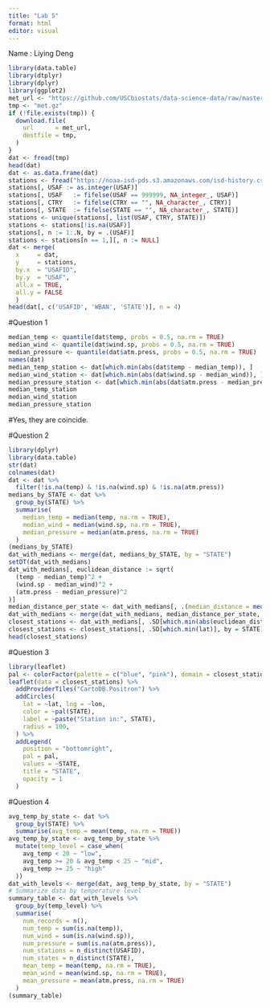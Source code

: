 ```yaml
---
title: "Lab 5"
format: html
editor: visual
---
```

Name : Liying Deng

```r
library(data.table)
library(dtplyr)
library(dplyr)
library(ggplot2)
met_url <- "https://github.com/USCbiostats/data-science-data/raw/master/02_met/met_all.gz"
tmp <- "met.gz"
if (!file.exists(tmp)) {
  download.file(
    url      = met_url,
    destfile = tmp,
  )
}
dat <- fread(tmp)
head(dat)
dat <- as.data.frame(dat)
stations <- fread("https://noaa-isd-pds.s3.amazonaws.com/isd-history.csv")
stations[, USAF := as.integer(USAF)]
stations[, USAF   := fifelse(USAF == 999999, NA_integer_, USAF)]
stations[, CTRY   := fifelse(CTRY == "", NA_character_, CTRY)]
stations[, STATE  := fifelse(STATE == "", NA_character_, STATE)]
stations <- unique(stations[, list(USAF, CTRY, STATE)])
stations <- stations[!is.na(USAF)]
stations[, n := 1:.N, by = .(USAF)]
stations <- stations[n == 1,][, n := NULL]
dat <- merge(
  x     = dat,      
  y     = stations, 
  by.x  = "USAFID",
  by.y  = "USAF", 
  all.x = TRUE,      
  all.y = FALSE
  )
head(dat[, c('USAFID', 'WBAN', 'STATE')], n = 4)
```

#Question 1

```r
median_temp <- quantile(dat$temp, probs = 0.5, na.rm = TRUE)
median_wind <- quantile(dat$wind.sp, probs = 0.5, na.rm = TRUE)
median_pressure <- quantile(dat$atm.press, probs = 0.5, na.rm = TRUE)
names(dat)
median_temp_station <- dat[which.min(abs(dat$temp - median_temp)), ]
median_wind_station <- dat[which.min(abs(dat$wind.sp - median_wind)), ]
median_pressure_station <- dat[which.min(abs(dat$atm.press - median_pressure)), ]
median_temp_station
median_wind_station
median_pressure_station
```

#Yes, they are coincide.

#Question 2

```r
library(dplyr)
library(data.table)
str(dat)
colnames(dat)
dat <- dat %>%
  filter(!is.na(temp) & !is.na(wind.sp) & !is.na(atm.press))
medians_by_STATE <- dat %>%
  group_by(STATE) %>%
  summarise(
    median_temp = median(temp, na.rm = TRUE),
    median_wind = median(wind.sp, na.rm = TRUE),
    median_pressure = median(atm.press, na.rm = TRUE)
  )
(medians_by_STATE)
dat_with_medians <- merge(dat, medians_by_STATE, by = "STATE")
setDT(dat_with_medians)
dat_with_medians[, euclidean_distance := sqrt(
  (temp - median_temp)^2 +
  (wind.sp - median_wind)^2 +
  (atm.press - median_pressure)^2
)]
median_distance_per_state <- dat_with_medians[, .(median_distance = median(euclidean_distance, na.rm = TRUE)), by = STATE]
dat_with_medians <- merge(dat_with_medians, median_distance_per_state, by = "STATE")
closest_stations <- dat_with_medians[, .SD[which.min(abs(euclidean_distance - median_distance))], by = STATE]
closest_stations <- closest_stations[, .SD[which.min(lat)], by = STATE]
head(closest_stations)
```

#Question 3

```r
library(leaflet)
pal <- colorFactor(palette = c("blue", "pink"), domain = closest_stations$state)
leaflet(data = closest_stations) %>%
  addProviderTiles("CartoDB.Positron") %>%
  addCircles(
    lat = ~lat, lng = ~lon,
    color = ~pal(STATE),
    label = ~paste("Station in:", STATE),
    radius = 100,
  ) %>%
  addLegend(
    position = "bottomright",
    pal = pal,
    values = ~STATE,
    title = "STATE",
    opacity = 1
  )
```
#Question 4

```r
avg_temp_by_state <- dat %>%
  group_by(STATE) %>%
  summarise(avg_temp = mean(temp, na.rm = TRUE))
avg_temp_by_state <- avg_temp_by_state %>%
  mutate(temp_level = case_when(
    avg_temp < 20 ~ "low",
    avg_temp >= 20 & avg_temp < 25 ~ "mid",
    avg_temp >= 25 ~ "high"
  ))
dat_with_levels <- merge(dat, avg_temp_by_state, by = "STATE")
# Summarize data by temperature level
summary_table <- dat_with_levels %>%
  group_by(temp_level) %>%
  summarise(
    num_records = n(),
    num_temp = sum(is.na(temp)),
    num_wind = sum(is.na(wind.sp)),
    num_pressure = sum(is.na(atm.press)),
    num_stations = n_distinct(USAFID),
    num_states = n_distinct(STATE),
    mean_temp = mean(temp, na.rm = TRUE),
    mean_wind = mean(wind.sp, na.rm = TRUE),
    mean_pressure = mean(atm.press, na.rm = TRUE)
  )
(summary_table)
```
